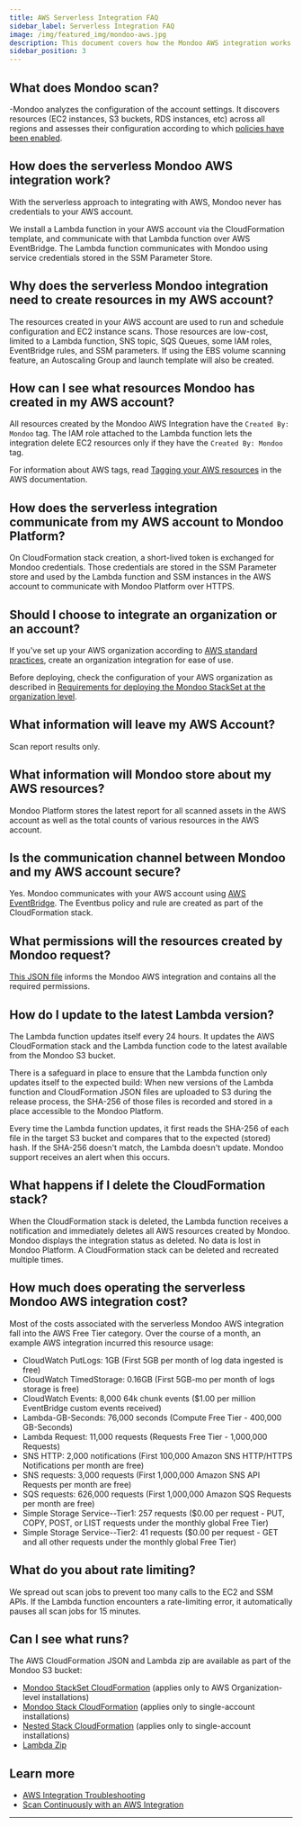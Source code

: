 ```yaml
---
title: AWS Serverless Integration FAQ
sidebar_label: Serverless Integration FAQ
image: /img/featured_img/mondoo-aws.jpg
description: This document covers how the Mondoo AWS integration works. It includes permissions and billing details.
sidebar_position: 3
---
```


## What does Mondoo scan?

-Mondoo analyzes the configuration of the account settings. It discovers resources (EC2 instances, S3 buckets, RDS instances, etc) across all regions and assesses their configuration according to which [policies have been enabled](/platform/security/posture/pac/).

## How does the serverless Mondoo AWS integration work?

With the serverless approach to integrating with AWS, Mondoo never has credentials to your AWS account.

We install a Lambda function in your AWS account via the CloudFormation template, and communicate with that Lambda function over AWS EventBridge. The Lambda function communicates with Mondoo using service credentials stored in the SSM Parameter Store.

## Why does the serverless Mondoo integration need to create resources in my AWS account?

The resources created in your AWS account are used to run and schedule configuration and EC2 instance scans. Those resources are low-cost, limited to a Lambda function, SNS topic, SQS Queues, some IAM roles, EventBridge rules, and SSM parameters. If using the EBS volume scanning feature, an Autoscaling Group and launch template will also be created.

## How can I see what resources Mondoo has created in my AWS account?

All resources created by the Mondoo AWS Integration have the `Created By: Mondoo` tag. The IAM role attached to the Lambda function lets the integration delete EC2 resources only if they have the `Created By: Mondoo` tag.

For information about AWS tags, read [Tagging your AWS resources](https://docs.aws.amazon.com/tag-editor/latest/userguide/tagging.html) in the AWS documentation.

## How does the serverless integration communicate from my AWS account to Mondoo Platform?

On CloudFormation stack creation, a short-lived token is exchanged for Mondoo credentials. Those credentials are stored in the SSM Parameter store and used by the Lambda function and SSM instances in the AWS account to communicate with Mondoo Platform over HTTPS.

## Should I choose to integrate an organization or an account?

If you've set up your AWS organization according to [AWS standard practices](https://docs.aws.amazon.com/organizations/latest/userguide/orgs_tutorials_basic.html), create an organization integration for ease of use.

Before deploying, check the configuration of your AWS organization as described in [Requirements for deploying the Mondoo StackSet at the organization level](/platform/infra/cloud/aws/lambda/aws-integration-troubleshooting#requirements-for-deploying-the-mondoo-stackset-at-the-organization-level).

## What information will leave my AWS Account?

Scan report results only.

## What information will Mondoo store about my AWS resources?

Mondoo Platform stores the latest report for all scanned assets in the AWS account as well as the total counts of various resources in the AWS account.

## Is the communication channel between Mondoo and my AWS account secure?

Yes. Mondoo communicates with your AWS account using [AWS EventBridge](https://docs.aws.amazon.com/eventbridge/latest/userguide/eb-cross-account.html). The Eventbus policy and rule are created as part of the CloudFormation stack.

## What permissions will the resources created by Mondoo request?

[This JSON file](https://s3.amazonaws.com/mondoo.us-east-1/mondoo-serverless-v2.json) informs the Mondoo AWS integration and contains all the required permissions.


## How do I update to the latest Lambda version?

The Lambda function updates itself every 24 hours. It updates the AWS CloudFormation stack and the Lambda function code to the latest available from the Mondoo S3 bucket.

There is a safeguard in place to ensure that the Lambda function only updates itself to the expected build: When new versions of the Lambda function and CloudFormation JSON files are uploaded to S3 during the release process, the SHA-256 of those files is recorded and stored in a place accessible to the Mondoo Platform.

Every time the Lambda function updates, it first reads the SHA-256 of each file in the target S3 bucket and compares that to the expected (stored) hash. If the SHA-256 doesn't match, the Lambda doesn't update. Mondoo support receives an alert when this occurs.

## What happens if I delete the CloudFormation stack?

When the CloudFormation stack is deleted, the Lambda function receives a notification and immediately deletes all AWS resources created by Mondoo. Mondoo displays the integration status as deleted. No data is lost in Mondoo Platform. A CloudFormation stack can be deleted and recreated multiple times.

## How much does operating the serverless Mondoo AWS integration cost?

Most of the costs associated with the serverless Mondoo AWS integration fall into the AWS Free Tier category. Over the course of a month, an example AWS integration incurred this resource usage:

- CloudWatch PutLogs: 1GB (First 5GB per month of log data ingested is free)
- CloudWatch TimedStorage: 0.16GB (First 5GB-mo per month of logs storage is free)
- CloudWatch Events: 8,000 64k chunk events ($1.00 per million EventBridge custom events received)
- Lambda-GB-Seconds: 76,000 seconds (Compute Free Tier - 400,000 GB-Seconds)
- Lambda Request: 11,000 requests (Requests Free Tier - 1,000,000 Requests)
- SNS HTTP: 2,000 notifications (First 100,000 Amazon SNS HTTP/HTTPS Notifications per month are free)
- SNS requests: 3,000 requests (First 1,000,000 Amazon SNS API Requests per month are free)
- SQS requests: 626,000 requests (First 1,000,000 Amazon SQS Requests per month are free)
- Simple Storage Service--Tier1: 257 requests ($0.00 per request - PUT, COPY, POST, or LIST requests under the monthly global Free Tier)
- Simple Storage Service--Tier2: 41 requests ($0.00 per request - GET and all other requests under the monthly global Free Tier)

## What do you about rate limiting?

We spread out scan jobs to prevent too many calls to the EC2 and SSM APIs. If the Lambda function encounters a rate-limiting error, it automatically pauses all scan jobs for 15 minutes.

## Can I see what runs?

The AWS CloudFormation JSON and Lambda zip are available as part of the Mondoo S3 bucket:

- [Mondoo StackSet CloudFormation](https://s3.amazonaws.com/mondoo-dev.us-east-1/mondoo-lambda-stackset-cf.json) (applies only to AWS Organization-level installations)
- [Mondoo Stack CloudFormation](https://s3.amazonaws.com/mondoo.us-east-1/mondoo-root-cf.json) (applies only to single-account installations)
- [Nested Stack CloudFormation](https://s3.amazonaws.com/mondoo.us-east-1/mondoo-lambda-cf.json) (applies only to single-account installations)
- [Lambda Zip](https://s3.amazonaws.com/mondoo-dev.us-east-1/mondoo-lambda.zip)

## Learn more

- [AWS Integration Troubleshooting](/docs/platform/infra/cloud/aws/lambda/aws-integration-troubleshooting/)
- [Scan Continuously with an AWS Integration](/docs/platform/infra/cloud/aws/aws-integration-scan)

---
